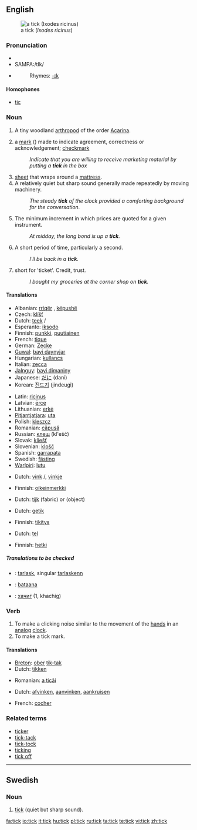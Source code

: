 {{wikipedia|Tick (disambiguation)|tick}}
==English==

[[Image:Tick_2_%28aka%29.jpg|thumb|a tick (''Ixodes ricinus'')]]

===Pronunciation===
* {{IPA|/tɪk/}}
* SAMPA:/tIk/
* {{audio|en-us-tick.ogg|Audio (US)}}
*: Rhymes: [[Rhymes:English:-ɪk|-ɪk]]

====Homophones====
* [[tic]]

===Noun===
{{en-noun}}

# {{context|fauna}} A tiny woodland [[arthropod]] of the order [[Acarina]].
# {{UK}} a [[mark]] ({{unicode|✓}}) made to indicate agreement, correctness or acknowledgement; [[checkmark]]
#: ''Indicate that you are willing to receive marketing material by putting a '''tick''' in the box''
# [[sheet]] that wraps around a [[mattress]].
# A relatively quiet but sharp sound generally made repeatedly by moving machinery.
#: ''The steady '''tick''' of the clock provided a comforting background for the conversation.''
# {{trading}} The minimum increment in which prices are quoted for a given instrument.
#: ''At midday, the long bond is up a '''tick'''.''
# {{colloquial}} A short period of time, particularly a second.
#: ''I'll be back in a '''tick'''.''
# {{context|UK|colloquial}} short for 'ticket'. Credit, trust.
#: ''I bought my groceries at the corner shop on '''tick'''.''

====Translations====
{{trans-top|arthropod}}
* Albanian: [[rriqër]] {{m}}, [[këpushë]] {{f}}
* Czech: [[klíšť]] {{m}}
* Dutch: [[teek]] {{f}}/{{m}}
* Esperanto: [[iksodo]]
* Finnish: [[punkki]], [[puutiainen]]
* French: [[tique]] {{f}}
* German: [[Zecke]] {{f}}
* [[Guwal]]: [[bayi daynyjar]]
* Hungarian: [[kullancs]]
* Italian: [[zecca]] {{f}}
* [[Jalnguy]]: [[bayi dimaniny]]
* Japanese: [[だに]] (dani)
* Korean: [[진드기]] (jindeugi)
{{trans-mid}}
* Latin: [[ricinus]] {{m}}
* Latvian: [[ērce]] {{m}}
* Lithuanian: [[erkė]] {{m}}
* [[Pitjantjatjara]]: [[uta]]
* Polish: [[kleszcz]] {{m}}
* Romanian: [[căpuşă]] {{f}}
* Russian: [[клещ]] (kl'ešč) {{m}}
* Slovak: [[kliešť]] {{m}}
* Slovenian: [[klošč]] {{m}}
* Spanish: [[garrapata]] {{f}}
* Swedish: [[fästing]] {{c}}
* [[Warlpiri]]: [[lutu]]
{{trans-bottom}}

{{trans-top|checkmark}}
* Dutch: [[vink]] {{f}}/{{m}}, [[vinkje]] {{n}}
{{trans-mid}}
* Finnish: [[oikeinmerkki]]
{{trans-bottom}}

{{trans-top|sheet around a mattress}}
* Dutch: [[tijk]] {{n}} (fabric) or {{m}} (object)
{{trans-mid}}
{{trans-bottom}}

{{trans-top|quiet but sharp sound}}
* Dutch: [[getik]] {{n}}
{{trans-mid}}
* Finnish: [[tikitys]]
{{trans-bottom}}

{{trans-top|minimum increment}}
{{trans-mid}}
{{trans-bottom}}

{{trans-top|short period of time}}
* Dutch: [[tel]] {{m}}
{{trans-mid}}
* Finnish: [[hetki]]
{{trans-bottom}}

=====Translations to be checked=====
{{checktrans}}
* {{ttbc|Breton}}: [[tarlask]], singular [[tarlaskenn]] {{f}}
* {{ttbc|Isthmus Zapotec}}: [[bataana]]
* {{ttbc|Mongolian}}: [[хачиг]] (1, khachig)

===Verb===
{{en-verb}}

# To make a clicking noise similar to the movement of the [[hand]]s in an [[analog]] [[clock]].
# To make a tick mark.

====Translations====
{{trans-top|make a clicking noise}}
* [[Breton]]: [[ober]] [[tik-tak]]
* Dutch: [[tikken]]
{{trans-mid}}
* Romanian: [[a ticăi]]
{{trans-bottom}}

{{trans-top|make a tick mark}}
* Dutch: [[afvinken]], [[aanvinken]], [[aankruisen]]
{{trans-mid}}
* French: [[cocher]]
{{trans-bottom}}

===Related terms===
* [[ticker]]
* [[tick-tack]]
* [[tick-tock]]
* [[ticking]]
* [[tick off]]

----

==Swedish==

===Noun===
{{infl|sv|noun|g=n}}
{{sv-noun-irreg-n}}

# [[tick#English|tick]] (quiet but sharp sound).

[[fa:tick]]
[[io:tick]]
[[it:tick]]
[[hu:tick]]
[[pl:tick]]
[[ru:tick]]
[[ta:tick]]
[[te:tick]]
[[vi:tick]]
[[zh:tick]]